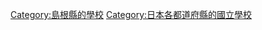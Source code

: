 {{日本行政區劃分類導航|的國立學校}}

[[Category:島根縣的學校|Category:島根縣的學校]]
[[Category:日本各都道府縣的國立學校|Category:日本各都道府縣的國立學校]]